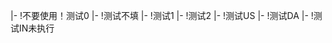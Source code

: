 {{testcases notice}}
{{维基百科:申请成为管理人员/Recent/Top}}
|-
!不要使用！测试0
{{Recent RfX|A|Techyan|0|27 Dec 2016|62|7|4|S}}
|-
!测试不填
{{Recent RfX|A|Techyan||27 Dec 2016|62|7|4|S}}
|-
!测试1
{{Recent RfX|A|Techyan|1|27 Dec 2016|62|7|4|S}}
|-
!测试2
{{Recent RfX|A|Techyan|2|27 Dec 2016|62|7|4|S}}
|-
!测试US
{{Recent RfX|A|Techyan|2|27 Dec 2016|62|7|4|US}}
|-
!测试DA
{{Recent RfX|DA|Techyan|1|27 Dec 2016|62|7|4|US}}
|-
!测试IN未执行
{{Recent RfX|IN|Techyan|3|27 Dec 2016|62|7|4|未执行}}